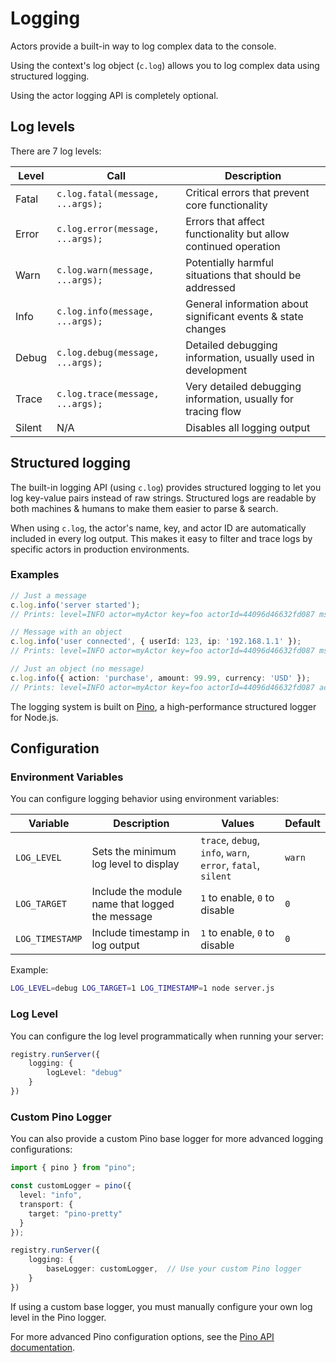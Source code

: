 # Logging

Actors provide a built-in way to log complex data to the console.

Using the context's log object (`c.log`) allows you to log complex data using structured logging.

Using the actor logging API is completely optional.

## Log levels

There are 7 log levels:

| Level  | Call                            | Description                                                      |
| ------ | ------------------------------- | ---------------------------------------------------------------- |
| Fatal  | `c.log.fatal(message, ...args);`   | Critical errors that prevent core functionality                 |
| Error  | `c.log.error(message, ...args);`    | Errors that affect functionality but allow continued operation  |
| Warn   | `c.log.warn(message, ...args);`     | Potentially harmful situations that should be addressed         |
| Info   | `c.log.info(message, ...args);`     | General information about significant events & state changes    |
| Debug  | `c.log.debug(message, ...args);`    | Detailed debugging information, usually used in development     |
| Trace  | `c.log.trace(message, ...args);`    | Very detailed debugging information, usually for tracing flow   |
| Silent | N/A                             | Disables all logging output                                     |

## Structured logging

The built-in logging API (using `c.log`) provides structured logging to let you log key-value
pairs instead of raw strings. Structured logs are readable by both machines &
humans to make them easier to parse & search.

When using `c.log`, the actor's name, key, and actor ID are automatically included in every log output. This makes it easy to filter and trace logs by specific actors in production environments.

### Examples

```typescript
// Just a message
c.log.info('server started');
// Prints: level=INFO actor=myActor key=foo actorId=44096d46632fd087 msg="server started"

// Message with an object
c.log.info('user connected', { userId: 123, ip: '192.168.1.1' });
// Prints: level=INFO actor=myActor key=foo actorId=44096d46632fd087 msg="user connected" userId=123 ip="192.168.1.1"

// Just an object (no message)
c.log.info({ action: 'purchase', amount: 99.99, currency: 'USD' });
// Prints: level=INFO actor=myActor key=foo actorId=44096d46632fd087 action="purchase" amount=99.99 currency="USD"
```

The logging system is built on [Pino](https://getpino.io/#/docs/api?id=logger), a high-performance structured logger for Node.js.

## Configuration

### Environment Variables

You can configure logging behavior using environment variables:

| Variable | Description | Values | Default |
| -------- | ----------- | ------ | ------- |
| `LOG_LEVEL` | Sets the minimum log level to display | `trace`, `debug`, `info`, `warn`, `error`, `fatal`, `silent` | `warn` |
| `LOG_TARGET` | Include the module name that logged the message | `1` to enable, `0` to disable | `0` |
| `LOG_TIMESTAMP` | Include timestamp in log output | `1` to enable, `0` to disable | `0` |

Example:
```bash
LOG_LEVEL=debug LOG_TARGET=1 LOG_TIMESTAMP=1 node server.js
```

### Log Level

You can configure the log level programmatically when running your server:

```typescript
registry.runServer({
	logging: {
		logLevel: "debug"
	}
})
```

### Custom Pino Logger

You can also provide a custom Pino base logger for more advanced logging configurations:

```typescript
import { pino } from "pino";

const customLogger = pino({
  level: "info",
  transport: {
    target: "pino-pretty"
  }
});

registry.runServer({
	logging: {
		baseLogger: customLogger,  // Use your custom Pino logger
	}
})
```

If using a custom base logger, you must manually configure your own log level in the Pino logger.

For more advanced Pino configuration options, see the [Pino API documentation](https://getpino.io/#/docs/api?id=export).

